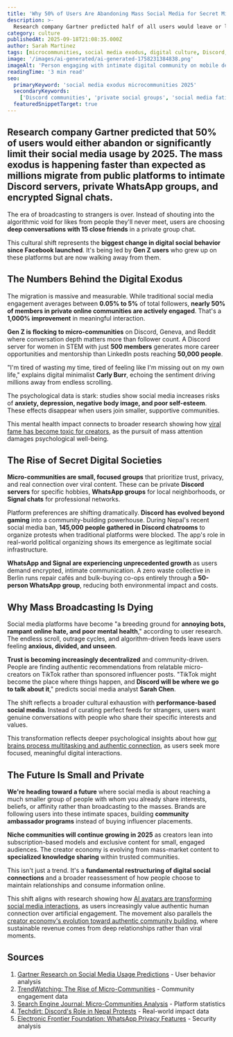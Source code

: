 ```yaml
---
title: 'Why 50% of Users Are Abandoning Mass Social Media for Secret Micro-Communities'
description: >-
  Research company Gartner predicted half of all users would leave or limit social media by 2025. The exodus is happening faster than expected as millions flock to Discord servers and private WhatsApp groups.
category: culture
publishedAt: 2025-09-18T21:08:35.000Z
author: Sarah Martinez
tags: [microcommunities, social media exodus, digital culture, Discord, private groups, Gen Z trends]
image: '/images/ai-generated/ai-generated-1758231384838.png'
imageAlt: 'Person engaging with intimate digital community on mobile device, representing the shift from mass social media to private micro-communities and Discord servers'
readingTime: '3 min read'
seo:
  primaryKeyword: 'social media exodus microcommunities 2025'
  secondaryKeywords:
    ['Discord communities', 'private social groups', 'social media fatigue', 'micro-community trend']
  featuredSnippetTarget: true
---
```


## Research company **Gartner predicted that 50% of users** would either abandon or significantly limit their social media usage by 2025. The mass exodus is happening faster than expected as millions migrate from public platforms to intimate **Discord servers**, private **WhatsApp groups**, and encrypted **Signal chats**.

The era of broadcasting to strangers is over. Instead of shouting into the algorithmic void for likes from people they'll never meet, users are choosing **deep conversations with 15 close friends** in a private group chat.

This cultural shift represents the **biggest change in digital social behavior since Facebook launched**. It's being led by **Gen Z users** who grew up on these platforms but are now walking away from them.

## The Numbers Behind the Digital Exodus

The migration is massive and measurable. While traditional social media engagement averages between **0.05% to 5%** of total followers, **nearly 50% of members in private online communities are actively engaged**. That's a **1,000% improvement** in meaningful interaction.

**Gen Z is flocking to micro-communities** on Discord, Geneva, and Reddit where conversation depth matters more than follower count. A Discord server for women in STEM with just **500 members** generates more career opportunities and mentorship than LinkedIn posts reaching **50,000 people**.

"I'm tired of wasting my time, tired of feeling like I'm missing out on my own life," explains digital minimalist **Carly Burr**, echoing the sentiment driving millions away from endless scrolling.

The psychological data is stark: studies show social media increases risks of **anxiety, depression, negative body image, and poor self-esteem**. These effects disappear when users join smaller, supportive communities.

This mental health impact connects to broader research showing how [viral fame has become toxic for creators](/culture/viral-fame-toxic-death-mass-social-media), as the pursuit of mass attention damages psychological well-being.

## The Rise of Secret Digital Societies

**Micro-communities are small, focused groups** that prioritize trust, privacy, and real connection over viral content. These can be private **Discord servers** for specific hobbies, **WhatsApp groups** for local neighborhoods, or **Signal chats** for professional networks.

Platform preferences are shifting dramatically. **Discord has evolved beyond gaming** into a community-building powerhouse. During Nepal's recent social media ban, **145,000 people gathered in Discord chatrooms** to organize protests when traditional platforms were blocked. The app's role in real-world political organizing shows its emergence as legitimate social infrastructure.

**WhatsApp and Signal are experiencing unprecedented growth** as users demand encrypted, intimate communication. A zero waste collective in Berlin runs repair cafés and bulk-buying co-ops entirely through a **50-person WhatsApp group**, reducing both environmental impact and costs.

## Why Mass Broadcasting Is Dying

Social media platforms have become "a breeding ground for **annoying bots, rampant online hate, and poor mental health**," according to user research. The endless scroll, outrage cycles, and algorithm-driven feeds leave users feeling **anxious, divided, and unseen**.

**Trust is becoming increasingly decentralized** and community-driven. People are finding authentic recommendations from relatable micro-creators on TikTok rather than sponsored influencer posts. "TikTok might become the place where things happen, and **Discord will be where we go to talk about it**," predicts social media analyst **Sarah Chen**.

The shift reflects a broader cultural exhaustion with **performance-based social media**. Instead of curating perfect feeds for strangers, users want genuine conversations with people who share their specific interests and values.

This transformation reflects deeper psychological insights about how [our brains process multitasking and authentic connection](/psychology/cognitive-disengagement-multitasking-brain-shutdown), as users seek more focused, meaningful digital interactions.

## The Future Is Small and Private

**We're heading toward a future** where social media is about reaching a much smaller group of people with whom you already share interests, beliefs, or affinity rather than broadcasting to the masses. Brands are following users into these intimate spaces, building **community ambassador programs** instead of buying influencer placements.

**Niche communities will continue growing in 2025** as creators lean into subscription-based models and exclusive content for small, engaged audiences. The creator economy is evolving from mass-market content to **specialized knowledge sharing** within trusted communities.

This isn't just a trend. It's a **fundamental restructuring of digital social connections** and a broader reassessment of how people choose to maintain relationships and consume information online.

This shift aligns with research showing how [AI avatars are transforming social media interactions](/culture/ai-avatars-revolutionizing-social-media), as users increasingly value authentic human connection over artificial engagement. The movement also parallels the [creator economy's evolution toward authentic community building](/culture/creator-economy-hits-500-billion), where sustainable revenue comes from deep relationships rather than viral moments.

## Sources

1. [Gartner Research on Social Media Usage Predictions](https://thred.com/culture/social-media-platforms-will-see-a-mass-exodus-in-2025/) - User behavior analysis
2. [TrendWatching: The Rise of Micro-Communities](https://www.trendwatching.com/make-shift/niche-nets) - Community engagement data
3. [Search Engine Journal: Micro-Communities Analysis](https://www.searchenginejournal.com/the-rise-of-micro-communities/532677/) - Platform statistics
4. [Techdirt: Discord's Role in Nepal Protests](https://www.techdirt.com/2025/09/12/after-30-deaths-in-protests-triggered-by-nepals-social-media-ban-145000-people-debate-the-countrys-future-in-discord-chatroom/) - Real-world impact data
5. [Electronic Frontier Foundation: WhatsApp Privacy Features](https://www.eff.org/deeplinks/2025/09/what-whatsapps-advanced-chat-privacy-really-does) - Security analysis